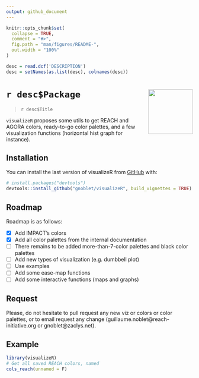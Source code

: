 ---
output: github_document
---

<!-- README.md is generated from README.Rmd. Please edit that file -->

```{r, include = FALSE}
knitr::opts_chunk$set(
  collapse = TRUE,
  comment = "#>",
  fig.path = "man/figures/README-",
  out.width = "100%"
)

desc = read.dcf('DESCRIPTION')
desc = setNames(as.list(desc), colnames(desc))
```


# `r desc$Package` <img src="man/figures/logo.png" align="right" alt="" width="120"/>

> `r desc$Title`

`visualizeR` proposes some utils to get REACH and AGORA colors, ready-to-go color palettes, and a few visualization functions (horizontal hist graph for instance).

## Installation

You can install the last version of visualizeR from
[GitHub](https://github.com/) with:

```{r, eval = FALSE}
# install.packages("devtools")
devtools::install_github("gnoblet/visualizeR", build_vignettes = TRUE)
```

## Roadmap

Roadmap is as follows:

- [X] Add IMPACT's colors
- [X] Add all color palettes from the internal documentation
- [ ] There remains to be added more-than-7-color palettes and black color palettes
- [ ] Add new types of visualization (e.g. dumbbell plot)
- [ ] Use examples
- [ ] Add some ease-map functions
- [ ] Add some interactive functions (maps and graphs)

## Request

Please, do not hesitate to pull request any new viz or colors or color palettes, or to email request any change (guillaume.noblet@reach-initiative.org or gnoblet@zaclys.net).


## Example

```{r example, eval = FALSE}
library(visualizeR)
# Get all saved REACH colors, named
cols_reach(unnamed = F)
```
